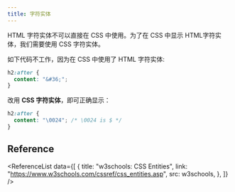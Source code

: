 ```yaml
---
title: 字符实体
---
```



<p>
  <TH>HTML 字符实体不可以直接在 CSS 中使用</TH>。为了在 CSS 中显示
  HTML字符实体，我们需要使用 CSS 字符实体。
</p>

如下代码不工作，因为在 CSS 中使用了 HTML 字符实体:

```css {2} title="CSS"
h2:after {
  content: "&#36;";
}
```

改用 **CSS 字符实体**，即可正确显示：

```css {2} title="CSS"
h2:after {
  content: "\0024"; /* \0024 is $ */
}
```

## Reference

<ReferenceList
  data={[
    {
      title: "w3schools: CSS Entities",
      link: "https://www.w3schools.com/cssref/css_entities.asp",
      src: w3schools,
    },
  ]}
/>
